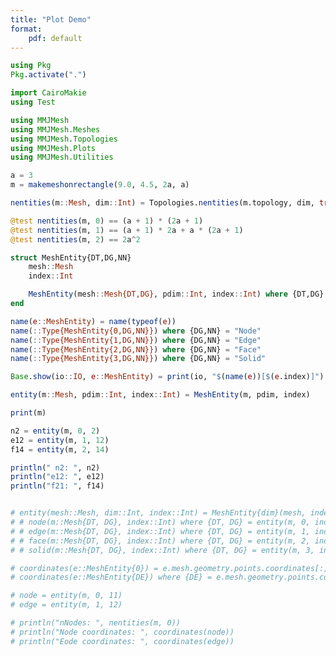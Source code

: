```yaml
---
title: "Plot Demo"
format: 
    pdf: default
---
```


```julia
using Pkg
Pkg.activate(".")

import CairoMakie
using Test

using MMJMesh
using MMJMesh.Meshes
using MMJMesh.Topologies
using MMJMesh.Plots
using MMJMesh.Utilities
```


```julia
a = 3
m = makemeshonrectangle(9.0, 4.5, 2a, a)

nentities(m::Mesh, dim::Int) = Topologies.nentities(m.topology, dim, true)

@test nentities(m, 0) == (a + 1) * (2a + 1)
@test nentities(m, 1) == (a + 1) * 2a + a * (2a + 1)
@test nentities(m, 2) == 2a^2

struct MeshEntity{DT,DG,NN}
    mesh::Mesh
    index::Int

    MeshEntity(mesh::Mesh{DT,DG}, pdim::Int, index::Int) where {DT,DG} = new{pdim,DG,length(links(m.topology, pdim, 0), index)}(mesh, index)
end

name(e::MeshEntity) = name(typeof(e))
name(::Type{MeshEntity{0,DG,NN}}) where {DG,NN} = "Node"
name(::Type{MeshEntity{1,DG,NN}}) where {DG,NN} = "Edge"
name(::Type{MeshEntity{2,DG,NN}}) where {DG,NN} = "Face"
name(::Type{MeshEntity{3,DG,NN}}) where {DG,NN} = "Solid"

Base.show(io::IO, e::MeshEntity) = print(io, "$(name(e))[$(e.index)]")

entity(m::Mesh, pdim::Int, index::Int) = MeshEntity(m, pdim, index)

print(m)

n2 = entity(m, 0, 2)
e12 = entity(m, 1, 12)
f14 = entity(m, 2, 14)

println(" n2: ", n2)
println("e12: ", e12)
println("f21: ", f14)


# entity(mesh::Mesh, dim::Int, index::Int) = MeshEntity{dim}(mesh, index)
# # node(m::Mesh{DT, DG}, index::Int) where {DT, DG} = entity(m, 0, index)
# # edge(m::Mesh{DT, DG}, index::Int) where {DT, DG} = entity(m, 1, index)
# # face(m::Mesh{DT, DG}, index::Int) where {DT, DG} = entity(m, 2, index)
# # solid(m::Mesh{DT, DG}, index::Int) where {DT, DG} = entity(m, 3, index)

# coordinates(e::MeshEntity{0}) = e.mesh.geometry.points.coordinates[:, e.index]
# coordinates(e::MeshEntity{DE}) where {DE} = e.mesh.geometry.points.coordinates[:, links(m.topology, DE, 0)[e.index]]

# node = entity(m, 0, 11)
# edge = entity(m, 1, 12)

# println("nNodes: ", nentities(m, 0))
# println("Node coordinates: ", coordinates(node))
# println("Eode coordinates: ", coordinates(edge))


```

